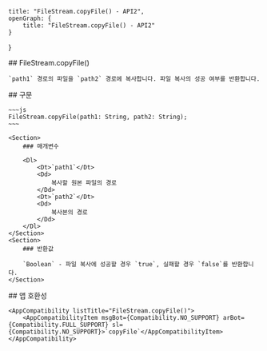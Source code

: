 
    title: "FileStream.copyFile() - API2",
    openGraph: {
        title: "FileStream.copyFile() - API2"
    }
}

<Section>
    ## FileStream.copyFile()

    `path1` 경로의 파일을 `path2` 경로에 복사합니다. 파일 복사의 성공 여부를 반환합니다.
</Section>
<Section>
    ## 구문

    ~~~js
    FileStream.copyFile(path1: String, path2: String);
    ~~~

    <Section>
        ### 매개변수

        <Dl>
            <Dt>`path1`</Dt>
            <Dd>
                복사할 원본 파일의 경로
            </Dd>
            <Dt>`path2`</Dt>
            <Dd>
                복사본의 경로
            </Dd>
        </Dl>
    </Section>
    <Section>
        ### 반환값

        `Boolean` - 파일 복사에 성공할 경우 `true`, 실패할 경우 `false`를 반환합니다.
    </Section>
</Section>
<Section>
    ## 앱 호환성

    <AppCompatibility listTitle="FileStream.copyFile()">
        <AppCompatibilityItem msgBot={Compatibility.NO_SUPPORT} arBot={Compatibility.FULL_SUPPORT} sl={Compatibility.NO_SUPPORT}>`copyFile`</AppCompatibilityItem>
    </AppCompatibility>
</Section>